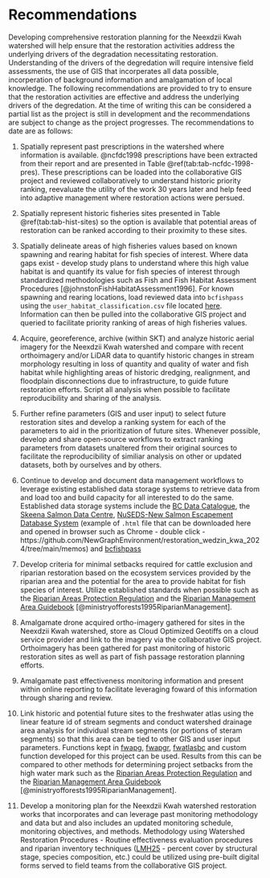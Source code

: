 # Recommendations

Developing comprehensive restoration planning for the Neexdzii Kwah watershed will help ensure that the restoration activities address the underlying drivers of the degradation necessitating restoration. Understanding of the drivers of the degredation will require intensive field assessments, the use of GIS that incorperates all data possible, incorperation of background information and amalgamation of local knowledge. The following recommendations are provided to try to ensure that the restoration activities are effective and address the underlying drivers of the degredation.  At the time of writing this can be considered a partial list as the project is still in development and the recommendations are subject to change as the project progresses.  The recommendations to date are as follows:



1. Spatially represent past prescriptions in the watershed where information is available. @ncfdc1998 prescriptions have been extracted from their report and are presented in Table \@ref(tab:tab-ncfdc-1998-pres).  These prescriptions can be loaded into the collaborative GIS project and reviewed collaboratively to understand historic priority ranking, reevaluate the utility of the work 30 years later and help feed into adaptive management where restoration actions were persued.

2. Spatially represent historic fisheries sites presented in  Table \@ref(tab:tab-hist-sites) so the option is available that potential areas of restoration can be ranked according to their proximity to these sites.

3. Spatially delineate areas of high fisheries values based on known spawning and rearing habitat for fish species of interest. Where data gaps exist - develop study plans to understand where this high value habitat is and quantify its value for fish species of interest through standardized methodologies such as Fish and Fish Habitat Assessment Procedures [@johnstonFishHabitatAssessment1996].  For known spawning and rearing locations, load reviewed data into `bcfishpass` using the `user_habitat_classification.csv` file located [here](https://github.com/smnorris/bcfishpass/blob/main/data/user_habitat_classification.csv).  Information can then be pulled into the collaborative GIS project and queried to facilitate priority ranking of areas of high fisheries values.

4.   Acquire, georeference, archive (within SKT) and analyze historic aerial imagery for the Neexdzii Kwah watershed and compare with recent orthoimagery and/or LiDAR data to quantify historic changes in stream morphology resulting in loss of quantity and quality of water and fish habitat while highlighting areas of historic dredging, realignment, and floodplain disconnections due to infrastructure, to guide future restoration efforts. Script all analysis when possible to facilitate reproducibility and sharing of the analysis.

5.   Further refine parameters (GIS and user input) to select future restoration sites and develop a ranking system for each of the parameters to aid in the prioritization of future sites. Whenever possible, develop and share open-source workflows to extract ranking parameters from datasets unaltered from their original sources to facilitate the reproducibility of similiar analysis on other or updated datasets, both by ourselves and by others.

6. Continue to develop and document data management workflows to leverage existing established data storage systems to retrieve data from and load too and build capacity for all interested to do the same.  Established data storage systems include the [BC Data Catalogue](https://catalogue.data.gov.bc.ca/), the [Skeena Salmon Data Centre](https://data.skeenasalmon.info/), [NuSEDS-New Salmon Escapement Database System](https://open.canada.ca/data/en/dataset/c48669a3-045b-400d-b730-48aafe8c5ee6) (example of `.html` file that can be downloaded here and opened in browser such as Chrome - double click - https://github.com/NewGraphEnvironment/restoration_wedzin_kwa_2024/tree/main/memos) and [bcfishpass](https://github.com/smnorris/bcfishpass/tree/main/data) 

7.   Develop criteria for minimal setbacks required for cattle exclusion and riparian restoration based on the ecosystem services provided by the riparian area and the potential for the area to provide habitat for fish species of interest. Utilize established standards when possible such as the [Riparian Areas Protection Regulation](https://www2.gov.bc.ca/gov/content/environment/plants-animals-ecosystems/fish/aquatic-habitat-management/riparian-areas-regulation) and the [Riparian Management Area Guidebook](https://www2.gov.bc.ca/gov/content/industry/forestry/managing-our-forest-resources/silviculture/silvicultural-systems/silviculture-guidebooks/riparian-management-area-guidebook) [@ministryofforests1995RiparianManagement].

8.  Amalgamate drone acquired ortho-imagery gathered for sites in the Neexdzii Kwah watershed, store as Cloud Optimized Geotiffs on a cloud service provider and link to the imagery via the collaborative GIS project.  Orthoimagery has been gathered for past monitoring of historic restoration sites as well as part of fish passage restoration planning efforts.

9. Amalgamate past effectiveness monitoring information and present within online reporting to facilitate leveraging foward
of this information through sharing and review.  

10. Link historic and potential future sites to the freshwater atlas using the linear feature id of stream segments and conduct
watershed drainage area analysis for individual stream segments (or portions of steram segments) so that this area can be tied to other GIS and user input parameters.  Functions kept in [fwapg](https://github.com/smnorris/fwapg), [fwapgr](https://github.com/poissonconsulting/fwapgr), [fwatlasbc](https://github.com/poissonconsulting/fwatlasbc) and custom function developed for this project can be used. 
Results from this can be compared to other methods for determining project setbacks from the high water mark such as the [Riparian Areas Protection Regulation](https://www2.gov.bc.ca/gov/content/environment/plants-animals-ecosystems/fish/aquatic-habitat-management/riparian-areas-regulation) and the [Riparian Management Area Guidebook](https://www2.gov.bc.ca/gov/content/industry/forestry/managing-our-forest-resources/silviculture/silvicultural-systems/silviculture-guidebooks/riparian-management-area-guidebook) [@ministryofforests1995RiparianManagement].

11. Develop a monitoring plan for the Neexdzii Kwah watershed restoration works that incorporates and can leverage past monitoring methodology and data but and also includes an updated monitoring schedule, monitoring objectives, and methods. Methodology using Watershed Restoration Procedures - Routine effectiveness evaluation procedures and riparian inventory techniques ([LMH25](https://www.for.gov.bc.ca/hfd/pubs/Docs/Lmh/Lmh25/Lmh25_ed2_(2010).pdf) - percent cover by structural stage, species composition, etc.) could be utilized using pre-built digital forms served to field teams from the collaborative GIS project.
